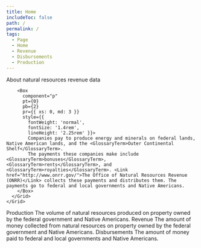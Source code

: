 ```yaml
---
title: Home
includeToc: false
path: /
permalink: /
tags:
  - Page
  - Home
  - Revenue
  - Disbursements
  - Production
---
```



<DataFilterProviderWrapper defaults='home_data_filter_default'>
  <Box
    style={{
      width: "100%",
      padding: "0 0 10px",
    }}>
  <Container maxWidth="xl">
    <Grid container spacing={0}>
      <Grid item xs={12} md={12}>
        <Typography variant="h2" component="h1">About natural resources revenue data</Typography>
        
        <Box
          component="p"
          pt={0}
          pb={2}
          pr={{ xs: 0, md: 3 }}
          style={{
            fontWeight: 'normal',
            fontSize: '1.4rem',
            lineHeight: '2.25rem' }}>
            Companies pay to produce energy and minerals on federal lands, Native American lands, and the <GlossaryTerm>Outer Continental Shelf</GlossaryTerm>.
            The payments these companies make include <GlossaryTerm>bonuses</GlossaryTerm>, <GlossaryTerm>rents</GlossaryTerm>, and <GlossaryTerm>royalties</GlossaryTerm>. <Link href="http://www.onrr.gov/">The Office of Natural Resources Revenue (ONRR)</Link> collects these payments and distributes them. The payments go to federal and local governments and Native Americans.
        </Box>
      </Grid>
    </Grid>
  </Container>
  </Box>
  <Container maxWidth="xl">
    <Box mb={2}>
      <Grid container spacing={2}>
        <Grid item xs={12} lg={8}>
          <Tabtastic selectedTab={props.location.search}>
            <TabtasticTab label="Production" mdxType="TabtasticTab">
              <Grid container spacing={4}>
                <Grid item xs={12}>
                  <Typography variant="h2">
                    Production
                  </Typography>
                  <Typography variant="body1">
                    The volume of natural resources produced on property owned by the federal government and Native Americans.
                  </Typography>
                </Grid>
                <Grid item xs={12} lg={12}>
                  <TotalProduction />
                </Grid>
                <Grid item xs={12}>
                  <ExploreProduction />
                </Grid>
              </Grid>
            </TabtasticTab>
            <TabtasticTab label="Revenue" mdxType="TabtasticTab">
              <Grid container m={0} spacing={4}>
                <Grid item xs={12}>
                  <Typography variant="h2">
                    Revenue
                  </Typography>
                  <Typography variant="body1">
                    The amount of money collected from natural resources on property owned by the federal government and Native Americans.
                  </Typography>
                </Grid>
                <Grid item xs={12}>
                  <HomeDataFilters />
                </Grid>
                <Grid item xs={12} lg={12}>
                  <TotalRevenue />
                </Grid>
                <Grid item xs={12}>
                  <ExploreRevenue />
                </Grid>
              </Grid>
            </TabtasticTab>
            <TabtasticTab label="Disbursements" mdxType="TabtasticTab">
              <Grid container spacing={4}>
                <Grid item xs={12}>
                  <Typography variant="h2">
                    Disbursements
                  </Typography>
                  <Typography variant="body1">
                    The amount of money paid to federal and local governments and Native Americans.
                  </Typography>
                </Grid>
                <Grid item xs={12} lg={12}>
                  <TotalDisbursements />
                </Grid>
                <Grid item xs={12}>
                  <ExploreDisbursements />
                </Grid>
              </Grid>
            </TabtasticTab>
          </Tabtastic>
        </Grid>
        <Grid item xs={12} lg={4}>
          <LandingPageSidebar />
        </Grid>
      </Grid>
    </Box>

  </Container>
  <Hidden mdUp>
    <Container maxWidth="xl" component="section" style={{ backgroundColor: '#f0f6fa' }}>
      <Container maxWidth="xl">
        <Box pt={4} pb={4}>
          <WhatsNew />
        </Box>
      </Container>
    </Container>
  </Hidden>
</DataFilterProviderWrapper>
